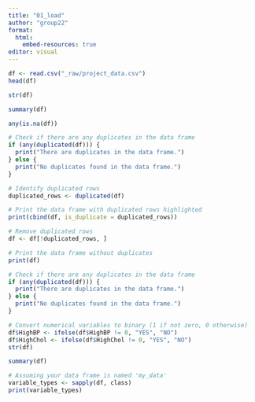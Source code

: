 ```yaml
---
title: "01_load"
author: "group22"
format:
  html:
    embed-resources: true
editor: visual
---
```


```r
df <- read.csv("_raw/project_data.csv")
head(df)
```

```r
str(df)
```

```r
summary(df)
```

```r
any(is.na(df))
```

```r
# Check if there are any duplicates in the data frame
if (any(duplicated(df))) {
  print("There are duplicates in the data frame.")
} else {
  print("No duplicates found in the data frame.")
}
```

```r
# Identify duplicated rows
duplicated_rows <- duplicated(df)

# Print the data frame with duplicated rows highlighted
print(cbind(df, is_duplicate = duplicated_rows))

# Remove duplicated rows
df <- df[!duplicated_rows, ]

# Print the data frame without duplicates
print(df)
```

```r
# Check if there are any duplicates in the data frame
if (any(duplicated(df))) {
  print("There are duplicates in the data frame.")
} else {
  print("No duplicates found in the data frame.")
}
```

```r
# Convert numerical variables to binary (1 if not zero, 0 otherwise)
df$HighBP <- ifelse(df$HighBP != 0, "YES", "NO")
df$HighChol <- ifelse(df$HighChol != 0, "YES", "NO")
str(df)
```

```r
summary(df)
```

```r
# Assuming your data frame is named 'my_data'
variable_types <- sapply(df, class)
print(variable_types)
```
